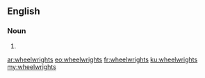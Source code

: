 ==English==

===Noun===
{{head|en}}

# {{plural of|wheelwright}}

[[ar:wheelwrights]]
[[eo:wheelwrights]]
[[fr:wheelwrights]]
[[ku:wheelwrights]]
[[my:wheelwrights]]
